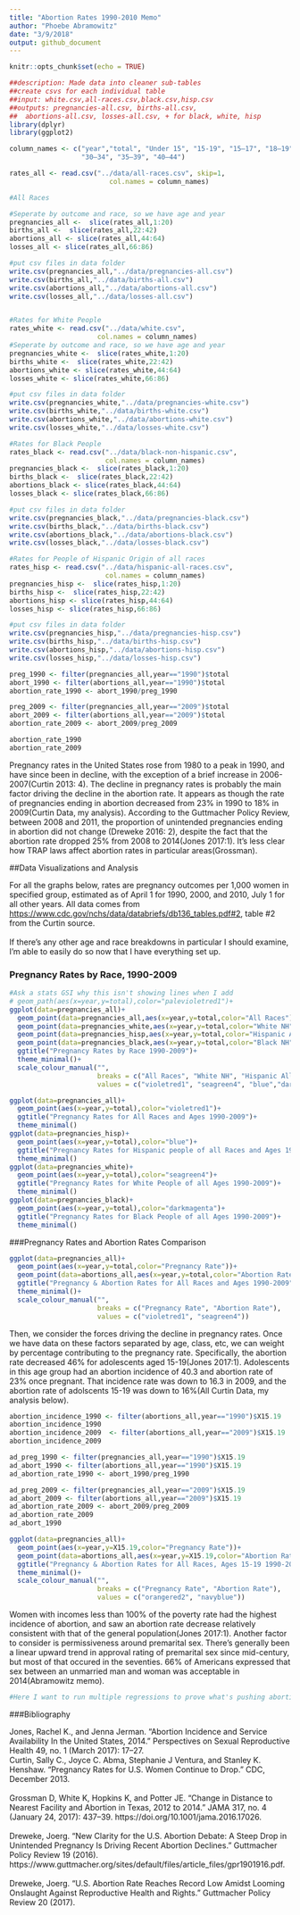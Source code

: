 ```yaml
---
title: "Abortion Rates 1990-2010 Memo"
author: "Phoebe Abramowitz"
date: "3/9/2018"
output: github_document
---
```


```r
knitr::opts_chunk$set(echo = TRUE)
```

```r
##description: Made data into cleaner sub-tables
##create csvs for each individual table
##input: white.csv,all-races.csv,black.csv,hisp.csv
##outputs: pregnancies-all.csv, births-all.csv,
##  abortions-all.csv, losses-all.csv, + for black, white, hisp
library(dplyr)
library(ggplot2)

column_names <- c("year","total", "Under 15", "15-19", "15–17", "18–19", "20–24", "25–29",
                  "30–34", "35–39", "40–44")

rates_all <- read.csv("../data/all-races.csv", skip=1,
                         col.names = column_names)

#All Races

#Seperate by outcome and race, so we have age and year
pregnancies_all <-  slice(rates_all,1:20)
births_all <-  slice(rates_all,22:42)
abortions_all <- slice(rates_all,44:64)
losses_all <- slice(rates_all,66:86)

#put csv files in data folder
write.csv(pregnancies_all,"../data/pregnancies-all.csv")
write.csv(births_all,"../data/births-all.csv")
write.csv(abortions_all,"../data/abortions-all.csv")
write.csv(losses_all,"../data/losses-all.csv")


#Rates for White People
rates_white <- read.csv("../data/white.csv", 
                      col.names = column_names)
#Seperate by outcome and race, so we have age and year
pregnancies_white <-  slice(rates_white,1:20)
births_white <-  slice(rates_white,22:42)
abortions_white <- slice(rates_white,44:64)
losses_white <- slice(rates_white,66:86)

#put csv files in data folder
write.csv(pregnancies_white,"../data/pregnancies-white.csv")
write.csv(births_white,"../data/births-white.csv")
write.csv(abortions_white,"../data/abortions-white.csv")
write.csv(losses_white,"../data/losses-white.csv")

#Rates for Black People
rates_black <- read.csv("../data/black-non-hispanic.csv", 
                        col.names = column_names)
pregnancies_black <-  slice(rates_black,1:20)
births_black <-  slice(rates_black,22:42)
abortions_black <- slice(rates_black,44:64)
losses_black <- slice(rates_black,66:86)

#put csv files in data folder
write.csv(pregnancies_black,"../data/pregnancies-black.csv")
write.csv(births_black,"../data/births-black.csv")
write.csv(abortions_black,"../data/abortions-black.csv")
write.csv(losses_black,"../data/losses-black.csv")

#Rates for People of Hispanic Origin of all races
rates_hisp <- read.csv("../data/hispanic-all-races.csv", 
                        col.names = column_names)
pregnancies_hisp <-  slice(rates_hisp,1:20)
births_hisp <-  slice(rates_hisp,22:42)
abortions_hisp <- slice(rates_hisp,44:64)
losses_hisp <- slice(rates_hisp,66:86)

#put csv files in data folder
write.csv(pregnancies_hisp,"../data/pregnancies-hisp.csv")
write.csv(births_hisp,"../data/births-hisp.csv")
write.csv(abortions_hisp,"../data/abortions-hisp.csv")
write.csv(losses_hisp,"../data/losses-hisp.csv")
```
```r
preg_1990 <- filter(pregnancies_all,year=="1990")$total
abort_1990 <- filter(abortions_all,year=="1990")$total
abortion_rate_1990 <- abort_1990/preg_1990

preg_2009 <- filter(pregnancies_all,year=="2009")$total
abort_2009 <- filter(abortions_all,year=="2009")$total
abortion_rate_2009 <- abort_2009/preg_2009

abortion_rate_1990
abortion_rate_2009
```

  Pregnancy rates in the United States rose from 1980 to a peak in 1990, and have since been in decline, with the exception of a brief increase in 2006-2007(Curtin 2013: 4). The decline in pregnancy rates is probably the main factor driving the decline in the abortion rate. It appears as though the rate of pregnancies ending in abortion decreased from 23% in 1990 to 18% in 2009(Curtin Data, my analysis). According to the Guttmacher Policy Review, between 2008 and 2011, the proportion of unintended pregnancies ending in abortion did not change (Dreweke 2016: 2), despite the fact that the abortion rate dropped 25% from 2008 to 2014(Jones 2017:1). It's less clear how TRAP laws affect abortion rates in particular areas(Grossman).\
  

##Data Visualizations and Analysis

For all the graphs below, rates are pregnancy outcomes per 1,000 women in specified group, estimated as of April 1 for 1990, 2000, and 2010, July 1 for all other years. All data comes from <https://www.cdc.gov/nchs/data/databriefs/db136_tables.pdf#2>, table #2 from the Curtin source.\
\
If there's any other age and race breakdowns in particular I should examine, I'm able to easily do so now that I have everything set up. 

### Pregnancy Rates by Race, 1990-2009
```r
#Ask a stats GSI why this isn't showing lines when I add
# geom_path(aes(x=year,y=total),color="palevioletred1")+
ggplot(data=pregnancies_all)+
  geom_point(data=pregnancies_all,aes(x=year,y=total,color="All Races"))+
  geom_point(data=pregnancies_white,aes(x=year,y=total,color="White NH"))+
  geom_point(data=pregnancies_hisp,aes(x=year,y=total,color="Hispanic All Races"))+
  geom_point(data=pregnancies_black,aes(x=year,y=total,color="Black NH"))+
  ggtitle("Pregnancy Rates by Race 1990-2009")+
  theme_minimal()+
  scale_colour_manual("", 
                      breaks = c("All Races", "White NH", "Hispanic All Races", "Black NH"),
                      values = c("violetred1", "seagreen4", "blue","darkmagenta"))

ggplot(data=pregnancies_all)+
  geom_point(aes(x=year,y=total),color="violetred1")+
  ggtitle("Pregnancy Rates for All Races and Ages 1990-2009")+
  theme_minimal()
ggplot(data=pregnancies_hisp)+
  geom_point(aes(x=year,y=total),color="blue")+
  ggtitle("Pregnancy Rates for Hispanic people of all Races and Ages 1990-2009")+
  theme_minimal()
ggplot(data=pregnancies_white)+
  geom_point(aes(x=year,y=total),color="seagreen4")+
  ggtitle("Pregnancy Rates for White People of all Ages 1990-2009")+
  theme_minimal()
ggplot(data=pregnancies_black)+
  geom_point(aes(x=year,y=total),color="darkmagenta")+
  ggtitle("Pregnancy Rates for Black People of all Ages 1990-2009")+
  theme_minimal()
```
###Pregnancy Rates and Abortion Rates Comparison
```r
ggplot(data=pregnancies_all)+
  geom_point(aes(x=year,y=total,color="Pregnancy Rate"))+
  geom_point(data=abortions_all,aes(x=year,y=total,color="Abortion Rate"))+
  ggtitle("Pregnancy & Abortion Rates for All Races and Ages 1990-2009")+
  theme_minimal()+
  scale_colour_manual("", 
                      breaks = c("Pregnancy Rate", "Abortion Rate"),
                      values = c("violetred1", "seagreen4"))
```
  Then, we consider the forces driving the decline in pregnancy rates. Once we have data on these factors separated by age, class, etc, we can weight by percentage contributing to the pregnancy rate. Specifically, the abortion rate decreased 46% for adolescents aged 15-19(Jones 2017:1). Adolescents in this age group had an abortion incidence of 40.3 and abortion rate of 23% once pregnant. That incidence rate was down to 16.3 in 2009, and the abortion rate of adolscents 15-19 was down to 16%(All Curtin Data, my analysis below). 
```r
abortion_incidence_1990 <- filter(abortions_all,year=="1990")$X15.19
abortion_incidence_1990
abortion_incidence_2009  <- filter(abortions_all,year=="2009")$X15.19
abortion_incidence_2009

ad_preg_1990 <- filter(pregnancies_all,year=="1990")$X15.19
ad_abort_1990 <- filter(abortions_all,year=="1990")$X15.19
ad_abortion_rate_1990 <- abort_1990/preg_1990

ad_preg_2009 <- filter(pregnancies_all,year=="2009")$X15.19
ad_abort_2009 <- filter(abortions_all,year=="2009")$X15.19
ad_abortion_rate_2009 <- abort_2009/preg_2009
ad_abortion_rate_2009
ad_abort_1990
```
```r
ggplot(data=pregnancies_all)+
  geom_point(aes(x=year,y=X15.19,color="Pregnancy Rate"))+
  geom_point(data=abortions_all,aes(x=year,y=X15.19,color="Abortion Rate"))+
  ggtitle("Pregnancy & Abortion Rates for All Races, Ages 15-19 1990-2009")+
  theme_minimal()+
  scale_colour_manual("", 
                      breaks = c("Pregnancy Rate", "Abortion Rate"),
                      values = c("orangered2", "navyblue"))
```

  
  Women with incomes less than 100% of the poverty rate had the highest incidence of abortion, and saw an abortion rate decrease relatively consistent with that of the general population(Jones 2017:1). 
  Another factor to consider is permissiveness around premarital sex. There’s generally been a linear upward trend in approval rating of premarital sex since mid-century, but most of that occured in the seventies. 66% of Americans expressed that sex between an unmarried man and woman was acceptable in 2014(Abramowitz memo). 
```r
#Here I want to run multiple regressions to prove what's pushing abortion rates, need to ask for help on coding from a GSI
```
###Bibliography

Jones, Rachel K., and Jenna Jerman. “Abortion Incidence and Service Availability In the United States, 2014.” Perspectives on Sexual Reproductive Health 49, no. 1 (March 2017): 17–27.
\
Curtin, Sally C., Joyce C. Abma, Stephanie J Ventura, and Stanley K. Henshaw. “Pregnancy Rates for U.S. Women Continue to Drop.” CDC, December 2013.\
\
Grossman D, White K, Hopkins K, and Potter JE. “Change in Distance to Nearest Facility and Abortion in Texas, 2012 to 2014.” JAMA 317, no. 4 (January 24, 2017): 437–39. https://doi.org/10.1001/jama.2016.17026.\
\
Dreweke, Joerg. “New Clarity for the U.S. Abortion Debate: A Steep Drop in Unintended Pregnancy Is Driving Recent Abortion Declines.” Guttmacher Policy Review 19 (2016). https://www.guttmacher.org/sites/default/files/article_files/gpr1901916.pdf.\
\
Dreweke, Joerg. “U.S. Abortion Rate Reaches Record Low Amidst Looming Onslaught Against Reproductive Health and Rights.” Guttmacher Policy Review 20 (2017).\




